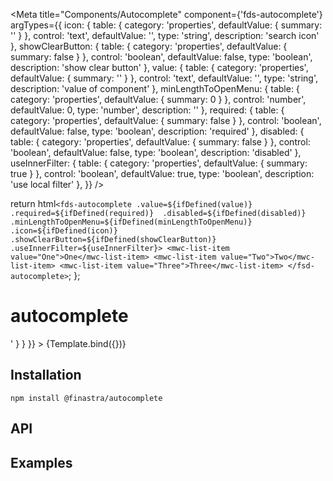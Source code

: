 


<Meta
  title="Components/Autocomplete"
  component={'fds-autocomplete'}
  argTypes={{
    icon: {
      table: {
        category: 'properties',
        defaultValue: { summary: '' }
      },
      control: 'text',
      defaultValue: '',
      type: 'string',
      description: 'search icon'
    },
    showClearButton: {
      table: {
        category: 'properties',
        defaultValue: { summary: false }
      },
      control: 'boolean',
      defaultValue: false,
      type: 'boolean',
      description: 'show clear button'
    },
    value: {
      table: {
        category: 'properties',
        defaultValue: { summary: '' }
      },
      control: 'text',
      defaultValue: '',
      type: 'string',
      description: 'value of component'
    },
    minLengthToOpenMenu: {
      table: {
        category: 'properties',
        defaultValue: { summary: 0 }
      },
      control: 'number',
      defaultValue: 0,
      type: 'number',
      description: ''
    },
    required: {
      table: {
        category: 'properties',
        defaultValue: { summary: false }
      },
      control: 'boolean',
      defaultValue: false,
      type: 'boolean',
      description: 'required'
    },
    disabled: {
      table: {
        category: 'properties',
        defaultValue: { summary: false }
      },
      control: 'boolean',
      defaultValue: false,
      type: 'boolean',
      description: 'disabled'
    },
    useInnerFilter: {
      table: {
        category: 'properties',
        defaultValue: { summary: true }
      },
      control: 'boolean',
      defaultValue: true,
      type: 'boolean',
      description: 'use local filter'
    },
  }}
/>

  return html`<fds-autocomplete .value=${ifDefined(value)}  .required=${ifDefined(required)}  .disabled=${ifDefined(disabled)} .minLengthToOpenMenu=${ifDefined(minLengthToOpenMenu)} .icon=${ifDefined(icon)} .showClearButton=${ifDefined(showClearButton)} .useInnerFilter=${useInnerFilter}>
     <mwc-list-item value="One">One</mwc-list-item>
    <mwc-list-item value="Two">Two</mwc-list-item>
    <mwc-list-item value="Three">Three</mwc-list-item>
  </fsd-autocomplete>`;
};

# autocomplete

<Canvas>
  <Story
    name="Default"
    parameters={{
      docs: {
        source: {
          code: '<fds-autocomplete></fds-autocomplete>'
        }
      }
    }}
  >
    {Template.bind({})}
  </Story>
</Canvas>

## Installation

```
npm install @finastra/autocomplete

```

## API

<ArgsTable of="." story="^" />

## Examples
